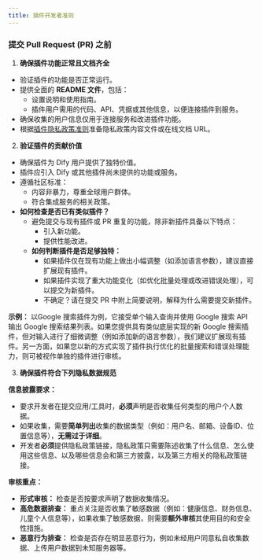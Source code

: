 ```yaml
---
title: 插件开发者准则
---
```



### 提交 Pull Request (PR) 之前

1. **确保插件功能正常且文档齐全**

* 验证插件的功能是否正常运行。
* 提供全面的 **README 文件**，包括：
  * 设置说明和使用指南。
  * 插件用户需用的代码、API、凭据或其他信息，以便连接插件到服务。
* 确保收集的用户信息仅用于连接服务和改进插件功能。
* 根据[插件隐私政策准则](/en/plugin-privacy-protection-guidelines)准备隐私政策内容文件或在线文档 URL。

2. **验证插件的贡献价值**

* 确保插件为 Dify 用户提供了独特价值。
* 插件应引入 Dify 或其他插件尚未提供的功能或服务。
* 遵循社区标准：
  * 内容非暴力，尊重全球用户群体。
  * 符合集成服务的相关政策。
* **如何检查是否已有类似插件？**
  * 避免提交与现有插件或 PR 重复的功能，除非新插件具备以下特点：
    * 引入新功能。
    * 提供性能改进。
  * **如何判断插件是否足够独特：**
    * 如果插件仅在现有功能上做出小幅调整（如添加语言参数），建议直接扩展现有插件。
    * 如果插件实现了重大功能变化（如优化批量处理或改进错误处理），可以提交为新插件。
    * 不确定？请在提交 PR 中附上简要说明，解释为什么需要提交新插件。

**示例：** 以Google 搜索插件为例，它接受单个输入查询并使用 Google 搜索 API 输出 Google 搜索结果列表。如果您提供具有类似底层实现的新 Google 搜索插件，但对输入进行了细微调整（例如添加新的语言参数），我们建议扩展现有插件。另一方面，如果您以新的方式实现了插件执行优化的批量搜索和错误处理能力，则可被视作单独的插件进行审核。

3. **确保插件符合下列隐私数据规范**

**信息披露要求：**

* 要求开发者在提交应用/工具时，**必须**声明是否收集任何类型的用户个人数据。
* 如果收集，需要**简单列出**收集的数据类型（例如：用户名、邮箱、设备ID、位置信息等），**无需过于详细**。
* 开发者**必须**提供隐私政策链接，隐私政策只需要陈述收集了什么信息、怎么使用这些信息、以及哪些信息会和第三方披露，以及第三方相关的隐私政策链接。

**审核重点：**

* **形式审核：** 检查是否按要求声明了数据收集情况。
* **高危数据排查：** 重点关注是否收集了敏感数据（例如：健康信息、财务信息、儿童个人信息等），如果收集了敏感数据，则需要**额外审核**其使用目的和安全性措施。
* **恶意行为排查：** 检查是否存在明显恶意行为，例如未经用户同意私自收集数据、上传用户数据到未知服务器等。
